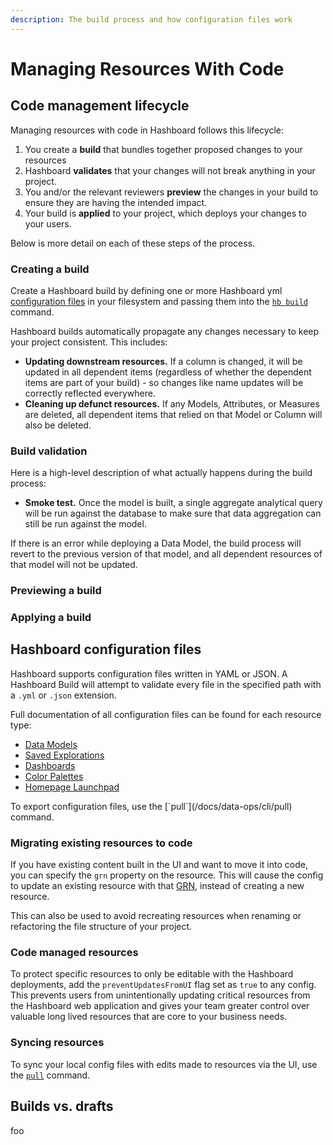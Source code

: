 ```yaml
---
description: The build process and how configuration files work
---
```



# Managing Resources With Code

## Code management lifecycle

Managing resources with code in Hashboard follows this lifecycle:

1. You create a **build** that bundles together proposed changes to your resources
2. Hashboard **validates** that your changes will not break anything in your project.
3. You and/or the relevant reviewers **preview** the changes in your build to ensure they are having the intended impact.
4. Your build is **applied** to your project, which deploys your changes to your users.

Below is more detail on each of these steps of the process.

### Creating a build

Create a Hashboard build by defining one or more Hashboard yml [configuration files](#hashboard-configuration-files) in your filesystem and passing them into the [`hb build`](./cli/build) command.

Hashboard builds automatically propagate any changes necessary to keep your project consistent. This includes:

- **Updating downstream resources.** If a column is changed, it will be updated in all dependent items (regardless of whether the dependent items are part of your build) - so changes like name updates will be correctly reflected everywhere.
- **Cleaning up defunct resources.** If any Models, Attributes, or Measures are deleted, all dependent items that relied on that Model or Column will also be deleted.

### Build validation

Here is a high-level description of what actually happens during the build process:

- **Smoke test.** Once the model is built, a single aggregate analytical query will be run against the database to make sure that data aggregation can still be run against the model.

If there is an error while deploying a Data Model, the build process will revert to the previous version of that model, and all dependent resources of that model will not be updated.

### Previewing a build

### Applying a build

## Hashboard configuration files

Hashboard supports configuration files written in YAML or JSON. A Hashboard Build will attempt to validate every file in the specified path with a `.yml` or `.json` extension.

Full documentation of all configuration files can be found for each resource type:

- [Data Models](/docs/data-ops/config-schema/Data-Model)
- [Saved Explorations](/docs/data-ops/config-schema/saved-explorations)
- [Dashboards](/docs/data-ops/config-schema/Dashboard)
- [Color Palettes](/docs/data-ops/config-schema/Color-Palette)
- [Homepage Launchpad](/docs/data-ops/config-schema/Homepage-Launchpad)

<Callout type="info">
  To export configuration files, use the [`pull`](/docs/data-ops/cli/pull)
  command.
</Callout>

### Migrating existing resources to code

If you have existing content built in the UI and want to move it into code,
you can specify the `grn` property on the resource. This will cause the config to
update an existing resource with that [GRN](/docs/data-ops/resource-identifiers), instead of creating a
new resource.

This can also be used to avoid recreating resources when renaming or refactoring
the file structure of your project.

### Code managed resources

To protect specific resources to only be editable with the Hashboard deployments, add the `preventUpdatesFromUI` flag set as `true` to any config. This prevents users from unintentionally updating critical resources from the Hashboard web application and gives your team greater control over valuable long lived resources that are core to your business needs.

### Syncing resources

To sync your local config files with edits made to resources via the UI, use the [`pull`](/docs/data-ops/cli/pull) command.

## Builds vs. drafts

foo
